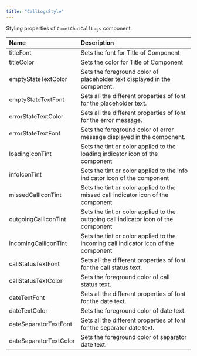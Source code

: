 ```yaml
---
title: "CallLogsStyle"
---
```


Styling properties of `CometChatCallLogs` component.

| Name                   | Description                                                                         |
| :---------------------- | :----------------------------------------------------------------------------------- |
| titleFont              | Sets the font for Title of Component                                                |
| titleColor             | Sets the color for Title of Component                                               |
| emptyStateTextColor    | Sets the foreground color of placeholder text displayed in the component.           |
| emptyStateTextFont     | Sets all the different properties of font for the placeholder text.                 |
| errorStateTextColor    | Sets all the different properties of font for the error message.                    |
| errorStateTextFont     | Sets the foreground color of error message displayed in the component.              |
| loadingIconTint        | Sets the tint or color applied to the loading indicator icon of the component       |
| infoIconTint           | Sets the tint or color applied to the info indicator icon of the component          |
| missedCallIconTint     | Sets the tint or color applied to the missed call indicator icon of the component   |
| outgoingCallIconTint   | Sets the tint or color applied to the outgoing call indicator icon of the component |
| incomingCallIconTint   | Sets the tint or color applied to the incoming call indicator icon of the component |
| callStatusTextFont     | Sets all the different properties of font for the call status text.                 |
| callStatusTextColor    | Sets the foreground color of call status text.                                      |
| dateTextFont           | Sets all the different properties of font for the date text.                        |
| dateTextColor          | Sets the foreground color of date text.                                             |
| dateSeparatorTextFont  | Sets all the different properties of font for the separator date text.              |
| dateSeparatorTextColor | Sets the foreground color of separator date text.                                   |
